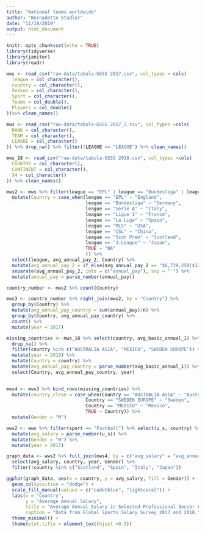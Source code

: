 ```yaml
---
title: "National teams worldwide"
author: "Bernadette Stadler"
date: "11/18/2019"
output: html_document
---
```


```r
knitr::opts_chunk$set(echo = TRUE)
library(tidyverse)
library(janitor)
library(readr)

```

```r
wws <- read_csv("raw-data/tabula-GSSS 2017.csv", col_types = cols(
  league = col_character(),
  country = col_character(),
  Season = col_character(),
  Sport = col_character(),
  Teams = col_double(),
  Players = col_double()
))%>% clean_names()

mws <- read_csv("raw-data/tabula-GSSS 2017_2.csv", col_types =cols(
  RANK = col_character(),
  TEAM = col_character(),
  LEAGUE = col_character()
)) %>% drop_na() %>% filter(!LEAGUE == "LEAGUE") %>% clean_names()

mws_18 <- read_csv("raw-data/tabula-GSSS 2018.csv", col_types =cols(
  COUNTRY = col_character(),
  CONTINENT = col_character(),
  X4 = col_character()
)) %>% clean_names()

```

```r
mws2 <- mws %>% filter(league == "EPL" | league == "Bundesliga" | league == "Ligue 1" | league == "La Liga" | league == "Serie A" | league == "MLS" | league == "CSL" | league == "Scot Prem" | league == "J.League") %>% 
  mutate(Country = case_when(league == "EPL" ~ "England", 
                             league == "Bundesliga" ~ "Germany", 
                             league == "Serie A" ~ "Italy", 
                             league == "Ligue 1" ~ "France", 
                             league == "La Liga" ~ "Spain", 
                             league == "MLS" ~ "USA", 
                             league == "CSL" ~ "China", 
                             league == "Scot Prem" ~ "Scotland", 
                             league == "J.League" ~ "Japan", 
                             TRUE ~ "NA"
                             )) %>% 
  select(league, avg_annual_pay_2, Country) %>% 
  mutate(avg_annual_pay_2 = if_else(avg_annual_pay_2 == "$6,739,250($129,601)", "$6,739,250 ($129,601)", avg_annual_pay_2)) %>% 
  separate(avg_annual_pay_2, into = c("annual_pay"), sep = " ") %>% 
  mutate(annual_pay = parse_number(annual_pay))

country_number <- mws2 %>% count(Country)

mws3 <- country_number %>% right_join(mws2, by = "Country") %>% 
  group_by(Country) %>% 
  mutate(avg_annual_pay_country = sum(annual_pay)/n) %>% 
  group_by(Country, avg_annual_pay_country) %>% 
  count() %>% 
  mutate(year = 2017)

missing_countries <- mws_18 %>% select(country, avg_basic_annual_1) %>% 
  drop_na() %>% 
  filter(country %in% c("AUSTRALIA ASIA", "MEXICO", "SWEDEN EUROPE")) %>%
  mutate(year = 2018) %>% 
  mutate(Country = country) %>% 
  mutate(avg_annual_pay_country = parse_number(avg_basic_annual_1)) %>% 
  select(Country, avg_annual_pay_country, year)
  

mws4 <- mws3 %>% bind_rows(missing_countries) %>% 
  mutate(country_clean = case_when(Country == "AUSTRALIA ASIA" ~ "Australia", 
                             Country == "SWEDEN EUROPE" ~ "Sweden", 
                             Country == "MEXICO" ~ "Mexico", 
                             TRUE ~ Country)) %>% 
  mutate(Gender = "M")

wws2 <- wws %>% filter(sport == "Football") %>% select(u_s, country) %>% 
  mutate(avg_salary = parse_number(u_s)) %>%
  mutate(Gender = "W") %>% 
  mutate(year = 2017)

graph_data <- wws2 %>% full_join(mws4, by = c("avg_salary" = "avg_annual_pay_country", "country" = "country_clean", "Gender" = "Gender", "year" = "year")) %>% 
  select(avg_salary, country, year, Gender) %>% 
  filter(!country %in% c("Scotland", "Spain", "Italy", "Japan"))
```

```r
ggplot(graph_data, aes(x = country, y = avg_salary, fill = Gender)) +
  geom_col(position = "dodge") +
  scale_fill_manual(values = c("cadetblue", "lightcoral")) + 
  labs(x = "Country", 
       y = "Average Annual Salary", 
       title = "Average Annual Salary in Selected Professional Soccer Leagues, 2017", 
       caption = "Data from Global Sports Salary Survey 2017 and 2018.") +
  theme_minimal() +
  theme(plot.title = element_text(hjust =0.5))
  
 
```

